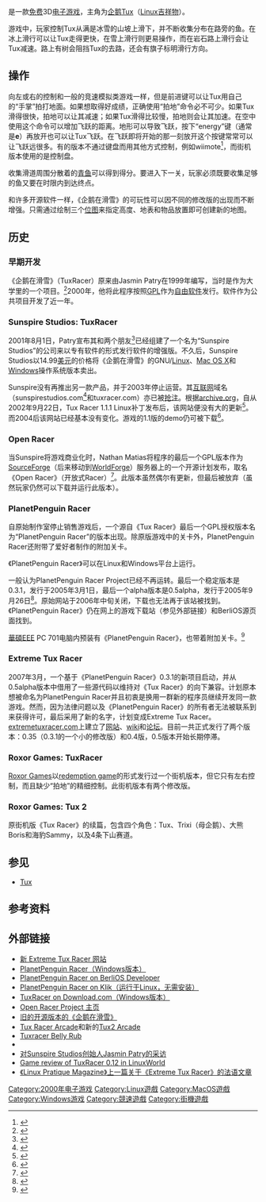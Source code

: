 {{Infobox VG
| title = 企鹅在滑雪
| image = File:TuxRacerScreenshot.jpg
| caption = 游戏截图
| original = Tux Racer
| developer = Jasmin Patry
| publisher = Sunspire Studios
| designer = Jasmin Patry
| engine = [[OpenGL|OpenGL]]
| released = 2000年
| genre = [[竞速游戏|竞速游戏]]
| modes = [[单人游戏|单人游戏]]
| platforms = [[跨平台|跨平台]]
}}

{{vgname|企鹅在滑雪|en=Tux Racer}}是一款[[免費軟體|免费]]3D[[电子游戏|电子游戏]]，主角为[[企鹅|企鹅]][[Tux|Tux]]（[[Linux|Linux]][[吉祥物|吉祥物]]）。

游戏中，玩家控制Tux从满是冰雪的山坡上滑下，并不断收集分布在路旁的鱼。在冰上滑行可以让Tux走得更快，在雪上滑行则更易操作，而在岩石路上滑行会让Tux减速。路上有树会阻挡Tux的去路，还会有旗子标明滑行方向。

== 操作 ==

向左或右的控制和一般的竞速模拟类游戏一样，但是前进键可以让Tux用自己的“手掌”拍打地面。如果想取得好成绩，正确使用“拍地”命令必不可少。如果Tux滑得很快，拍地可以让其减速；如果Tux滑得比较慢，拍地则会让其加速。在空中使用这个命令可以增加飞跃的距离。地形可以导致飞跃，按下“energy”键（通常是'''e'''）再放开也可以让Tux飞跃。在飞跃即将开始的那一刻放开这个按键常常可以让飞跃远很多。有的版本不通过键盘而用其他方式控制，例如wiimote<ref>{{Cite web |url=http://www.nyteknik.se/nyheter/it_telekom/dataspel/article427827.ece |title=TuxRacer is used for alleviation of pain at queen Silvias child/youth hospital 2008-10-15 NyTeknik（瑞典科技报刊） |accessdate=2009-12-26 |archive-date=2014-02-24 |archive-url=https://web.archive.org/web/20140224021029/http://www.nyteknik.se/nyheter/it_telekom/dataspel/article251924.ece |dead-url=no }}</ref>，而街机版本使用的是控制盘。

收集滑道周围分散着的[[青鱼|青鱼]]可以得到得分。要进入下一关，玩家必须既要收集足够的鱼又要在时限内到达终点。

和许多开源软件一样，《企鹅在滑雪》的可玩性可以因不同的修改版的出现而不断增强。只需通过绘制三个[[位图|位图]]来指定高度、地表和物品放置即可创建新的地图。

== 历史 ==

=== 早期开发 ===

《企鹅在滑雪》（TuxRacer）原来由Jasmin Patry在1999年编写，当时是作为大学里的一个项目。<ref>{{Cite web |url=http://www.student.cs.uwaterloo.ca/~cs488/gallery-A5-98-99.html |title=University of Waterloo CS488/688 1998-1999 Gallery<!-- Bot generated title --> |accessdate=2009-12-28 |archive-date=2010-06-19 |archive-url=https://web.archive.org/web/20100619090023/http://www.student.cs.uwaterloo.ca/~cs488/gallery-A5-98-99.html |dead-url=no }}</ref>2000年，他将此程序按照[[GNU通用公共许可证|GPL]]作为[[自由软件|自由软件]]发行。软件作为公共项目开发了近一年。

=== Sunspire Studios: TuxRacer ===

2001年8月1日，Patry宣布其和两个朋友<ref>{{Cite web |url=http://imprint.uwaterloo.ca/issues/110300/3Science/science01.shtml |title=Imprint Online 2000-11-03 (Volume 23, Number 16) University of Waterloo Student Newspaper |accessdate=2001-01-27 |archive-date=2001-01-27 |archive-url=https://web.archive.org/web/20010127144700/http://imprint.uwaterloo.ca/issues/110300/3Science/science01.shtml |dead-url=yes }}</ref>已经组建了一个名为“Sunspire Studios”的公司来以专有软件的形式发行软件的增强版。不久后，Sunspire Studios以14.99[[美元|美元]]的价格将《企鹅在滑雪》的GNU/[[Linux|Linux]]、[[Mac_OS_X|Mac OS X]]和[[Microsoft_Windows|Windows]]操作系统版本卖出。

Sunspire没有再推出另一款产品，并于2003年停止运营。其[[互联网|互联网]]域名（sunspirestudios.com<ref>{{Cite web |url=http://www.sunspirestudios.com/ |title=Sunspire Studios |accessdate=2004-06-12 |archive-date=2004-06-12 |archive-url=https://web.archive.org/web/20040612081649/http://www.sunspirestudios.com/ |dead-url=no }}</ref>和tuxracer.com）亦已被[[域名抢注|抢注]]。根据[[互联网档案馆|archive.org]]，自从2002年9月22日，Tux Racer 1.1.1 Linux补丁发布后，该网站便没有大的更新<ref>{{Cite web |url=http://tuxracer.com/ |title=Tux Racer<!-- Bot generated title --> |accessdate=2004-02-10 |archive-date=2004-02-10 |archive-url=https://web.archive.org/web/20040210112210/http://tuxracer.com/ |dead-url=no }}</ref>。而2004后该网站已经基本没有变化。游戏的1.1版的demo仍可被下载<ref>{{Cite web |url=http://www.fileplanet.com/files/80000/84323.shtml |title=FilePlanet: Tux Racer 1.1 Demo (Linux)<!-- Bot generated title --> |accessdate=2009-12-28 |archive-date=2004-12-04 |archive-url=https://web.archive.org/web/20041204133014/http://www.fileplanet.com/files/80000/84323.shtml |dead-url=no }}</ref>。

=== Open Racer ===

当Sunspire将游戏商业化时，Nathan Matias将程序的最后一个GPL版本作为[[SourceForge|SourceForge]]（后来移动到[[WorldForge|WorldForge]]）服务器上的一个开源计划发布，取名《Open Racer》（开放式Racer）<ref>{{Cite web |url=http://www.linuxtoday.com/news_story.php3?ltsn=2001-08-02-011-20-NW-GM |title=First mention of Open Racer, and that Tux Racer going closed source (Linux Today) |accessdate=2009-12-28 |archive-date=2012-03-09 |archive-url=https://web.archive.org/web/20120309113711/http://www.linuxtoday.com/news_story.php3?ltsn=2001-08-02-011-20-NW-GM |dead-url=no }}</ref>。此版本虽然偶尔有更新，但最后被放弃（虽然玩家仍然可以下载并运行此版本）。

=== PlanetPenguin Racer ===

自原始制作室停止销售游戏后，一个源自《Tux Racer》最后一个GPL授权版本名为“PlanetPenguin Racer”的版本出现。除原版游戏中的关卡外，PlanetPenguin Racer还附带了爱好者制作的附加关卡。

《PlanetPenguin Racer》可以在Linux和Windows平台上运行。

一般认为PlanetPenguin Racer Project已经不再运转。最后一个稳定版本是0.3.1，发行于2005年3月1日，最后一个alpha版本是0.5alpha，发行于2005年9月26日<ref>{{Cite web |url=http://projects.planetpenguin.de/racer/ |title=Projects@PlanetPenguin :: Racer<!-- Bot generated title --> |accessdate=2006-01-01 |archive-date=2006-01-01 |archive-url=https://web.archive.org/web/20060101094408/http://projects.planetpenguin.de/racer/ |dead-url=yes }}</ref>。原始网站于2006年中旬关闭，下载也无法再于该站被找到。《PlanetPenguin Racer》仍在网上的游戏下载站（参见外部链接）和BerliOS源页面找到。

[[華碩|華碩]]EEE PC 701电脑内预装有《PlanetPenguin Racer》，也带着附加关卡。<ref>{{Cite web |url=http://www.notebookreview.com/default.asp?newsID=4044 |title=Asus Eee PC Initial Hands On and Video Review<!-- Bot generated title --> |accessdate=2009-12-28 |archive-date=2010-11-21 |archive-url=https://web.archive.org/web/20101121111610/http://www.notebookreview.com/default.asp?newsID=4044 |dead-url=no }}</ref>

=== Extreme Tux Racer ===

2007年3月，一个基于《PlanetPenguin Racer》0.3.1的新项目启动，并从0.5alpha版本中借用了一些源代码以维持对《Tux Racer》的向下兼容。计划原本想被命名为PlanetPenguin Racer并且初衷是换用一群新的程序员继续开发同一款游戏。然而，因为法律问题以及《PlanetPenguin Racer》的所有者无法被联系到来获得许可，最后采用了新的名字，计划变成Extreme Tux Racer。[https://web.archive.org/web/20121023033441/http://extremetuxracer.com/ extremetuxracer.com]上建立了[[网站|网站]]、[[wiki|wiki]]和[[网络论坛|论坛]]。目前一共正式发行了两个版本：0.35（0.3.1的一个小的修改版）和0.4版，0.5版本开始长期停滞。

=== Roxor Games: TuxRacer ===

[[Roxor_Games|Roxor Games]]以[[redemption_game|redemption game]]的形式发行过一个街机版本，但它只有左右控制，而且缺少“拍地”的精细控制。此街机版本有两个修改版。

=== Roxor Games: Tux 2 ===

原街机版《Tux Racer》的续篇，包含四个角色：Tux、Trixi（母企鹅）、大熊Boris和海豹Sammy，以及4条下山赛道。

== 参见 ==
{{portal|自由軟體|Free Software Portal Logo.svg}}

* [[Tux|Tux]]

== 参考资料 ==
{{reflist|30em}}

== 外部链接 ==

* [http://www.extremetuxracer.com/ 新 Extreme Tux Racer 网站] {{Wayback|url=http://www.extremetuxracer.com/ |date=20181112192001 }}
* [https://web.archive.org/web/20070202060844/http://www.arkay.de/software/ppracer.html PlanetPenguin Racer（Windows版本）]
* [https://web.archive.org/web/20070108022818/http://developer.berlios.de/projects/ppracer/ PlanetPenguin Racer on BerliOS Developer]
* [https://archive.is/20130105221705/http://planetpenguin-racer.klik.atekon.de/ PlanetPenguin Racer on Klik（运行于Linux，无需安装）]
* [http://www.download.com/Tux-Racer/3000-7519_4-10460250.html?tag=lst-0-1 TuxRacer on Download.com（Windows版本）]{{dead link|date=2017年11月 |bot=InternetArchiveBot |fix-attempted=yes }}
* [https://web.archive.org/web/20070928143601/http://worldforge.org/wf/dev/systems/OpenRacer/ Open Racer Project 主页]
* [https://web.archive.org/web/20060613225854/http://tuxracer.sourceforge.net/ 旧的开源版本的《企鹅在滑雪》]
* [https://web.archive.org/web/20070312171110/http://www.roxorgames.com/tux.html Tux Racer Arcade]和新的[http://www.roxorgames.com/tux/ Tux2 Arcade]{{Wayback|url=http://www.roxorgames.com/tux.html |date=20070312171110 }}
* [https://web.archive.org/web/20061230175409/http://tuxracer.fubaby.com/ Tuxracer Belly Rub]
* {{moby game|id=/tux-racer|name=''Tux Racer''}}
* [https://web.archive.org/web/20120218150907/http://tuxracer.fubaby.com/articles.php?ArticleID=4 对Sunspire Studios创始人Jasmin Patry的采访]
* [https://web.archive.org/web/20001018104046/http://www.linuxworld.com/linuxworld/lw-2000-08/lw-08-tuxracer.html Game review of TuxRacer 0.12 in LinuxWorld]
* [http://web.nicosmos.free.fr/vrac/tuxracer/misc/etr-article.png 《Linux Pratique Magazine》上一篇关于《Extreme Tux Racer》的法语文章] {{Wayback|url=http://web.nicosmos.free.fr/vrac/tuxracer/misc/etr-article.png |date=20120218150907 }}

{{DEFAULTSORT:Tux Racer}}
[[Category:2000年电子游戏|Category:2000年电子游戏]]
[[Category:Linux遊戲|Category:Linux遊戲]]
[[Category:MacOS遊戲|Category:MacOS遊戲]]
[[Category:Windows游戏|Category:Windows游戏]]
[[Category:競速遊戲|Category:競速遊戲]]
[[Category:街機遊戲|Category:街機遊戲]]